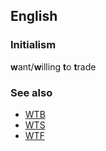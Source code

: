 ==English==
===Initialism===
'''w'''ant/'''w'''illing '''t'''o '''t'''rade

===See also===
*[[WTB]]
*[[WTS]]
*[[WTF]]